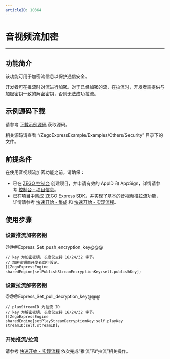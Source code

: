 ```yaml
---
articleID: 10364
---
```

# 音视频流加密

- - -

## 功能简介

该功能可用于加密流信息以保护通信安全。

开发者可在推流时对流进行加密。对于已经加密的流，在拉流时，开发者需提供与加密密钥一致的解密密钥，否则无法成功拉流。

## 示例源码下载

请参考 [下载示例源码](!DownloadDemo/DownloadDemo) 获取源码。

相关源码请查看 “/ZegoExpressExample/Examples/Others/Security” 目录下的文件。

## 前提条件

在使用音视频流加密功能之前，请确保：

- 已在 [ZEGO 控制台](https://console.zego.im) 创建项目，并申请有效的 AppID 和 AppSign，详情请参考 [控制台 - 项目信息](https://doc-zh.zego.im/article/12107)。
- 已在项目中集成 ZEGO Express SDK，并实现了基本的音视频推拉流功能，详情请参考 [快速开始 - 集成](!Integration/SDK_Integration) 和 [快速开始 - 实现流程](!Integration/Solution_Implementation)。


## 使用步骤

### 设置推流加密密钥

@@@Express_Set_push_encryption_key@@@


```objc
// key 为加密密钥，长度仅支持 16/24/32 字节。
// 加密密钥由开发者自行设定。
[[ZegoExpressEngine sharedEngine]setPublishStreamEncryptionKey:self.publishKey];
```

### 设置拉流解密密钥

@@@Express_Set_pull_decryption_key@@@


```objc
// playStreamID 为拉流 ID
// key 为解密密钥，长度仅支持 16/24/32 字节。
[[ZegoExpressEngine sharedEngine]setPlayStreamDecryptionKey:self.playKey streamID:self.streamID];

```

### 开始推流/拉流

请参考 [快速开始 - 实现流程](!Integration/Solution_Implementation#publishingStream) 依次完成“推流”和“拉流”相关操作。
